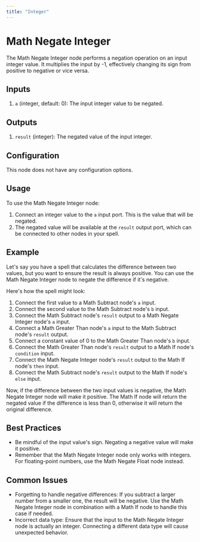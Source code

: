 ```yaml
---
title: "Integer"
---
```


# Math Negate Integer

The Math Negate Integer node performs a negation operation on an input integer value. It multiplies the input by -1, effectively changing its sign from positive to negative or vice versa.

## Inputs

1. `a` (integer, default: 0): The input integer value to be negated.

## Outputs

1. `result` (integer): The negated value of the input integer.

## Configuration

This node does not have any configuration options.

## Usage

To use the Math Negate Integer node:

1. Connect an integer value to the `a` input port. This is the value that will be negated.
2. The negated value will be available at the `result` output port, which can be connected to other nodes in your spell.

## Example

Let's say you have a spell that calculates the difference between two values, but you want to ensure the result is always positive. You can use the Math Negate Integer node to negate the difference if it's negative.

Here's how the spell might look:

1. Connect the first value to a Math Subtract node's `a` input.
2. Connect the second value to the Math Subtract node's `b` input.
3. Connect the Math Subtract node's `result` output to a Math Negate Integer node's `a` input.
4. Connect a Math Greater Than node's `a` input to the Math Subtract node's `result` output.
5. Connect a constant value of 0 to the Math Greater Than node's `b` input.
6. Connect the Math Greater Than node's `result` output to a Math If node's `condition` input.
7. Connect the Math Negate Integer node's `result` output to the Math If node's `then` input.
8. Connect the Math Subtract node's `result` output to the Math If node's `else` input.

Now, if the difference between the two input values is negative, the Math Negate Integer node will make it positive. The Math If node will return the negated value if the difference is less than 0, otherwise it will return the original difference.

## Best Practices

- Be mindful of the input value's sign. Negating a negative value will make it positive.
- Remember that the Math Negate Integer node only works with integers. For floating-point numbers, use the Math Negate Float node instead.

## Common Issues

- Forgetting to handle negative differences: If you subtract a larger number from a smaller one, the result will be negative. Use the Math Negate Integer node in combination with a Math If node to handle this case if needed.
- Incorrect data type: Ensure that the input to the Math Negate Integer node is actually an integer. Connecting a different data type will cause unexpected behavior.